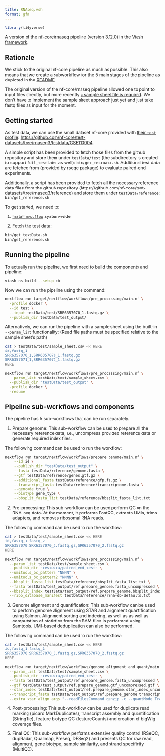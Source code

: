 ```yaml
---
title: RNAseq.vsh
format: gfm
---
```


<!-- README.md is generated by running 'quarto render README.qmd' -->

```r
library(tidyverse)
```

A version of the [nf-core/rnaseq](https://github.com/nf-core/rnaseq) pipeline (version 3.12.0) in the [Viash framework](http://www.viash.io).

## Rationale

We stick to the original nf-core pipeline as much as possible. This also means that we create a subworkflow for the 5 main stages of the pipeline as depicted in the [README](https://github.com/nf-core/rnaseq).

The original version of the nf-core/rnaseq pipeline allowed one to point to input files directly, but more recently [a sample sheet file is required](https://github.com/nf-core/rnaseq#usage). We don't have to implement the sample sheet approach just yet and just take fastq files as input for the moment.

## Getting started

As test data, we can use the small dataset nf-core provided with [their `test` profile](https://github.com/nf-core/test-datasets/blob/rnaseq3/samplesheet/v3.10/samplesheet_test.csv): <https://github.com/nf-core/test-datasets/tree/rnaseq3/testdata/GSE110004>.

A simple script has been provided to fetch those files from the github repository and store them under `testData/test` (the subdirectory is created to support `full_test` later as well): `bin/get_testData.sh`. Additional test data are fetched from (provided by rseqc package) to evaluate paired-end experiments.

Additionally, a script has been provided to fetch all the necessary reference data files from the github repository (https://github.com/nf-core/test-datasets/tree/rnaseq3/reference) and store them under `testData/reference`: `bin/get_reference.sh`

To get started, we need to:

1.  [Install `nextflow`](https://www.nextflow.io/docs/latest/getstarted.html) system-wide

2.  Fetch the test data:

``` bash
bin/get_testData.sh
bin/get_reference.sh
```

## Running the pipeline

To actually run the pipeline, we first need to build the components and pipeline:

``` bash
viash ns build --setup cb
```

Now we can run the pipeline using the command:

``` bash
nextflow run target/nextflow/workflows/pre_processing/main.nf \
  -profile docker \
  --id test \
  --input testData/test/SRR6357070_1.fastq.gz \
  --publish_dir testData/test_output/
```

Alternatively, we can run the pipeline with a sample sheet using the built-in `--param_list` functionality: (Read file paths must be specified relative to the sample sheet's path)

``` bash
cat > testData/test/sample_sheet.csv << HERE
id,fastq_1
SRR6357070_1,SRR6357070_1.fastq.gz
SRR6357071_1,SRR6357071_1.fastq.gz
HERE

nextflow run target/nextflow/workflows/pre_processing/main.nf \
  --param_list testData/test/sample_sheet.csv \
  --publish_dir "testData/test_output" \
  -profile docker \
  -resume
```

## Pipeline sub-workflows and components

The pipeline has 5 sub-workflows that can be run separately.

1.  Prepare genome: This sub-workflow can be used to prepare all the necessary reference data, i.e., uncompress provided reference data or generate required index files.

The following command can be used to run the workflow:

``` bash
nextflow run target/nextflow/workflows/prepare_genome/main.nf \
    --id id \
    --publish_dir "testData/test_output" \
    --fasta testData/reference/genome.fasta \
    --gtf testData/reference/genes.gtf.gz \
    --additional_fasta testData/reference/gfp.fa.gz \
    --transcript_fasta testData/reference/transcriptome.fasta \
    --gencode true \
    --biotype gene_type \
    --bbsplit_fasta_list testData/reference/bbsplit_fasta_list.txt
```

2.  Pre-processing: This sub-workflow can be used perform QC on the RNA-seq data. At the moment, it performs FastQC, extracts UMIs, trims adapters, and removes ribosomal RNA reads.

The following command can be used to run the workflow:

``` bash
cat > testData/test/sample_sheet.csv << HERE
id,fastq_1,fastq_2
SRR6357070,SRR6357070_1.fastq.gz,SRR6357070_2.fastq.gz
HERE

nextflow run target/nextflow/workflows/pre_processing/main.nf \
  --param_list testData/test/sample_sheet.csv \
  --publish_dir "testData/paired_end_test" \
  --umitools_bc_pattern "NNNN" \
  --umitools_bc_pattern2 "NNNN" \
  --bbsplit_fasta_list testData/reference/bbsplit_fasta_list.txt \
  --fasta testData/test_output/ref.prepare_genome.fasta_uncompressed \
  --bbsplit_index testData/test_output/ref.prepare_genome.bbsplit_index_uncompressed \
  --ribo_database_manifest testData/reference/rrna-db-defaults.txt
```

3.  Genome alignment and quantification: This sub-workflow can be used to perform genome alignment using STAR and alignment quantification using Salmon. Alignment sorting and indexing, as well as as well as computation of statistics from the BAM files is performed using Samtools. UMI-based deduplication can also be performed.

The following command can be used to run the workflow:

``` bash
cat > testData/test/sample_sheet.csv << HERE
id,fastq_1,fastq_2
SRR6357070,SRR6357070_1.fastq.gz,SRR6357070_2.fastq.gz
HERE

nextflow run target/nextflow/workflows/genome_alignment_and_quant/main.nf \
  --param_list testData/test/sample_sheet.csv \
  --publish_dir "testData/paired_end_test" \
  --fasta testData/test_output/ref.prepare_genome.fasta_uncompressed \
  --gtf testData/test_output/ref.prepare_genome.gtf_uncompressed.gtf \
  --star_index testData/test_output/ref.prepare_genome.star_index_uncompressed \
  --transcript_fasta testData/test_output/ref.prepare_genome.transcript_fasta_uncompressed.fasta \
  --extra_star_align_args "--readFilesCommand gunzip -c --quantMode TranscriptomeSAM --twopassMode Basic --outSAMtype BAM Unsorted --runRNGseed 0 --outFilterMultimapNmax 20 --alignSJDBoverhangMin 1 --outSAMattributes NH HI AS NM MD --quantTranscriptomeBan Singleend --outSAMstrandField intronMotif"
```

4.  Post-processing: This sub-workflow can be used for duplicate read marking (picard MarkDuplicates), transcript assembly and quantification (StringTie), feature biotype QC (featureCounts) and creation of bigWig coverage files.

5.  Final QC: This sub-workflow performs extensive quality control (RSeQC, dupRadar, Qualimap, Preseq, DESeq2) and presents QC for raw read, alignment, gene biotype, sample similarity, and strand specificity (MultiQC).